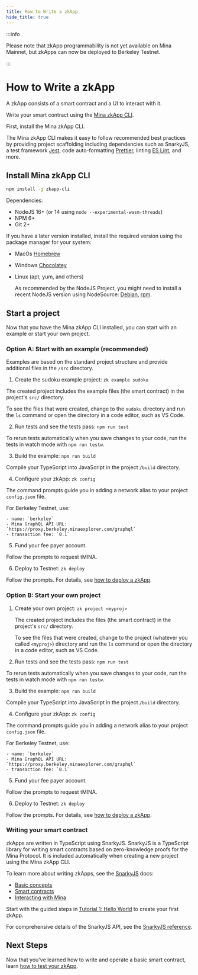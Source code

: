 ```yaml
---
title: How to Write a zkApp
hide_title: true
---
```


:::info

Please note that zkApp programmability is not yet available on Mina Mainnet, but
zkApps can now be deployed to Berkeley Testnet.

:::

# How to Write a zkApp

A zkApp consists of a smart contract and a UI to interact with it. 

Write your smart contract using the [Mina zkApp CLI](https://www.npmjs.com/package/zkapp-cli/). 

First, install the Mina zkApp CLI.

The Mina zkApp CLI makes it easy to follow recommended best practices by providing project scaffolding including dependencies such as SnarkyJS, a test framework [Jest](https://jestjs.io/), code auto-formatting [Prettier](https://prettier.io/
), linting [ES Lint](https://eslint.org/), and more.

## Install Mina zkApp CLI

```sh
npm install -g zkapp-cli
```

Dependencies:

- NodeJS 16+ (or 14 using `node --experimental-wasm-threads`)
- NPM 6+
- Git 2+

If you have a later version installed, install the required version using the package manager for your system: 

- MacOs [Homebrew](https://brew.sh/)

- Windows [Chocolatey](https://chocolatey.org/)

- Linux (apt, yum, and others)

  As recommended by the NodeJS Project, you might need to install a recent NodeJS version using NodeSource: [Debian](https://github.com/nodesource/distributions#debinstall), [rpm](https://github.com/nodesource/distributions#rpminstall).

## Start a project

Now that you have the Mina zkApp CLI installed, you can start with an example or start your own project.

### Option A: Start with an example (recommended)

Examples are based on the standard project structure and provide additional files in the `/src` directory.

1. Create the sudoku example project: `zk example sudoku`

  The created project includes the example files (the smart contract) in the project's `src/` directory. 
  
  To see the files that were created, change to the `sudoku` directory and run the `ls` command or open the directory in a code editor, such as VS Code.

2. Run tests and see the tests pass: `npm run test`  
  
  To rerun tests automatically when you save changes to your code, run the tests in watch mode with `npm run testw`.

3. Build the example: `npm run build`

  Compile your TypeScript into JavaScript in the project `/build` directory.

4. Configure your zkApp: `zk config`

  The command prompts guide you in adding a network alias to your project `config.json` file. 
  
  For Berkeley Testnet, use:
    
    - name: `berkeley`
    - Mina GraphQL API URL: `https://proxy.berkeley.minaexplorer.com/graphql`
    - transaction fee: `0.1`

5. Fund your fee payer account.

  Follow the prompts to request tMINA. 

6. Deploy to Testnet: `zk deploy`

  Follow the prompts. For details, see [how to deploy a zkApp](how-to-deploy-a-zkapp).

### Option B: Start your own project

1. Create your own project: `zk project <myproj>`

    The created project includes the files (the smart contract) in the project's `src/` directory. 

    To see the files that were created, change to the project (whatever you called `<myproj>`) directory and run the `ls` command or open the directory in a code editor, such as VS Code.

2. Run tests and see the tests pass: `npm run test`  
  
  To rerun tests automatically when you save changes to your code, run the tests in watch mode with `npm run testw`.

3. Build the example: `npm run build`

  Compile your TypeScript into JavaScript in the project `/build` directory.

4. Configure your zkApp: `zk config`

  The command prompts guide you in adding a network alias to your project `config.json` file. 
  
  For Berkeley Testnet, use:
  
    - name: `berkeley`
    - Mina GraphQL API URL: `https://proxy.berkeley.minaexplorer.com/graphql`
    - transaction fee: `0.1`

5. Fund your fee payer account.

  Follow the prompts to request tMINA. 

6. Deploy to Testnet: `zk deploy`

  Follow the prompts. For details, see [how to deploy a zkApp](how-to-deploy-a-zkapp).

### Writing your smart contract

zkApps are written in TypeScript using SnarkyJS. SnarkyJS is a TypeScript library for writing smart contracts based on zero-knowledge proofs for the Mina Protocol. It is included automatically when creating a new project using the Mina zkApp CLI.

To learn more about writing zkApps, see the [SnarkyJS](snarkyjs) docs:

- [Basic concepts](./snarkyjs/basic-concepts)
- [Smart contracts](./snarkyjs/smart-contracts)
- [Interacting with Mina](./snarkyjs/interact-with-mina)

Start with the guided steps in [Tutorial 1: Hello World](./tutorials/hello-world) to create your first zkApp.

For comprehensive details of the SnarkyJS API, see the [SnarkyJS reference](snarkyjs-reference).

## Next Steps

Now that you've learned how to write and operate a basic smart contract, learn [how to test your zkApp](how-to-test-a-zkapp).